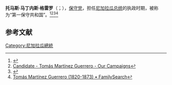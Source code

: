 '''托马斯·马丁内斯·格雷罗'''（{{lang-es|Tomás Martínez Guerrero}}；{{bd|1820年|12月21日|1873年|3月12日|catidx=T}}），[[保守党|保守党]]，担任[[尼加拉瓜总统|尼加拉瓜总统]]的执政时期，被称为“第一保守共和国”。<ref>{{Cite web |url=https://www.ecured.cu/Tom%C3%A1s_Mart%C3%ADnez |title=Tomás Martínez - EcuRed |access-date=2020-12-13 |archive-date=2020-11-14 |archive-url=https://web.archive.org/web/20201114152922/https://www.ecured.cu/Tom%C3%A1s_Mart%C3%ADnez |dead-url=no }}</ref><ref>[https://www.ourcampaigns.com/CandidateDetail.html?CandidateID=123179 Candidate - Tomás Martínez Guerrero - Our Campaigns]</ref><ref>{{Cite web |url=https://esacademic.com/dic.nsf/eswiki/1156979 |title=Tomás Martínez Guerrero - EsAcademic.com |access-date=2020-12-13 |archive-date=2019-01-15 |archive-url=https://web.archive.org/web/20190115112344/http://www.esacademic.com/dic.nsf/eswiki/1156979 |dead-url=no }}</ref><ref>[https://ancestors.familysearch.org/en/L4JQ-RS3/tom%C3%A1s-mart%C3%ADnez-guerrero-1820-1873 Tomás Martínez Guerrero (1820-1873) • FamilySearch]</ref>

== 参考文献 ==
{{Reflist}}

[[Category:尼加拉瓜總統|Category:尼加拉瓜總統]]